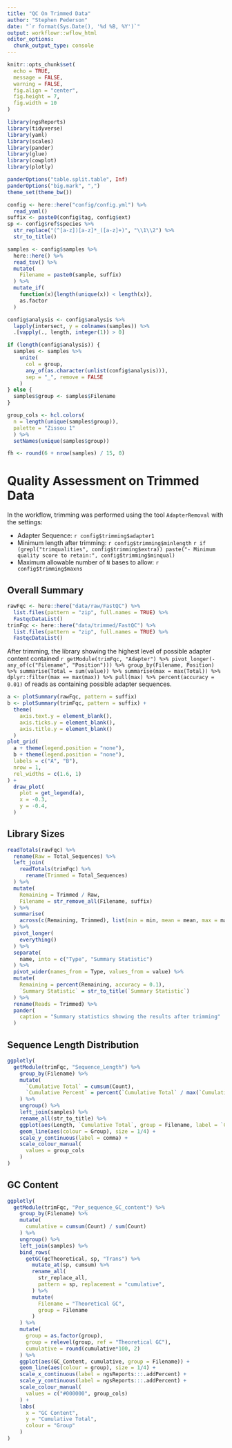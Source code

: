 ```yaml
---
title: "QC On Trimmed Data"
author: "Stephen Pederson"
date: "`r format(Sys.Date(), '%d %B, %Y')`"
output: workflowr::wflow_html
editor_options:
  chunk_output_type: console
---
```


```r
knitr::opts_chunk$set(
  echo = TRUE,
  message = FALSE,
  warning = FALSE,
  fig.align = "center",
  fig.height = 7,
  fig.width = 10
)
```

```r
library(ngsReports)
library(tidyverse)
library(yaml)
library(scales)
library(pander)
library(glue)
library(cowplot)
library(plotly)
```

```r
panderOptions("table.split.table", Inf)
panderOptions("big.mark", ",")
theme_set(theme_bw())
```

```r
config <- here::here("config/config.yml") %>%
  read_yaml()
suffix <- paste0(config$tag, config$ext)
sp <- config$ref$species %>%
  str_replace("(^[a-z])[a-z]*_([a-z]+)", "\\1\\2") %>%
  str_to_title()
```

```r
samples <- config$samples %>%
  here::here() %>%
  read_tsv() %>%
  mutate(
    Filename = paste0(sample, suffix)
  ) %>%
  mutate_if(
    function(x){length(unique(x)) < length(x)},
    as.factor
  )
```

```r
config$analysis <- config$analysis %>%
  lapply(intersect, y = colnames(samples)) %>%
  .[vapply(., length, integer(1)) > 0]
```

```r
if (length(config$analysis)) {
  samples <- samples %>%
    unite(
      col = group, 
      any_of(as.character(unlist(config$analysis))), 
      sep = "_", remove = FALSE
    ) 
} else {
  samples$group <- samples$Filename
}
```

```r
group_cols <- hcl.colors(
  n = length(unique(samples$group)), 
  palette = "Zissou 1"
  ) %>%
  setNames(unique(samples$group))
```


```r
fh <- round(6 + nrow(samples) / 15, 0)
```

# Quality Assessment on Trimmed Data

In the workflow, trimming was performed using the tool `AdapterRemoval` with the settings:

- Adapter Sequence: `r config$trimming$adapter1`
- Minimum length after trimming: `r config$trimming$minlength`
`r if (grepl("trimqualities", config$trimming$extra)) paste("- Minimum quality score to retain:", config$trimming$minqual)`
- Maximum allowable number of `N` bases to allow: `r config$trimming$maxns`

## Overall Summary

```r
rawFqc <- here::here("data/raw/FastQC") %>%
  list.files(pattern = "zip", full.names = TRUE) %>%
  FastqcDataList()
trimFqc <- here::here("data/trimmed/FastQC") %>%
  list.files(pattern = "zip", full.names = TRUE) %>%
  FastqcDataList()
```

After trimming, the library showing the highest level of possible adapter content contained `r getModule(trimFqc, "Adapter") %>% pivot_longer(-any_of(c("Filename", "Position"))) %>% group_by(Filename, Position) %>% summarise(Total = sum(value)) %>% summarise(max = max(Total)) %>% dplyr::filter(max == max(max)) %>% pull(max) %>% percent(accuracy = 0.01)` of reads as containing possible adapter sequences.

```r
a <- plotSummary(rawFqc, pattern = suffix) 
b <- plotSummary(trimFqc, pattern = suffix) +
  theme(
    axis.text.y = element_blank(),
    axis.ticks.y = element_blank(),
    axis.title.y = element_blank()
  )
plot_grid(
  a + theme(legend.position = "none"),
  b + theme(legend.position = "none"),
  labels = c("A", "B"),
  nrow = 1,
  rel_widths = c(1.6, 1)
) +
  draw_plot(
    plot = get_legend(a), 
    x = -0.3, 
    y = -0.4, 
  )
```

## Library Sizes

```r
readTotals(rawFqc) %>%
  rename(Raw = Total_Sequences) %>%
  left_join(
    readTotals(trimFqc) %>%
      rename(Trimmed = Total_Sequences)
  ) %>%
  mutate(
    Remaining = Trimmed / Raw,
    Filename = str_remove_all(Filename, suffix)
  ) %>%
  summarise(
    across(c(Remaining, Trimmed), list(min = min, mean = mean, max = max))
  ) %>%
  pivot_longer(
    everything()
  ) %>%
  separate(
    name, into = c("Type", "Summary Statistic")
  ) %>%
  pivot_wider(names_from = Type, values_from = value) %>%
  mutate(
    Remaining = percent(Remaining, accuracy = 0.1),
    `Summary Statistic` = str_to_title(`Summary Statistic`)
  ) %>%
  rename(Reads = Trimmed) %>%
  pander(
    caption = "Summary statistics showing the results after trimming"
  )
```

## Sequence Length Distribution

```r
ggplotly(
  getModule(trimFqc, "Sequence_Length") %>%
    group_by(Filename) %>%
    mutate(
      `Cumulative Total` = cumsum(Count),
      `Cumulative Percent` = percent(`Cumulative Total` / max(`Cumulative Total`))
    ) %>%
    ungroup() %>%
    left_join(samples) %>%
    rename_all(str_to_title) %>%
    ggplot(aes(Length, `Cumulative Total`, group = Filename, label = `Cumulative Percent`)) +
    geom_line(aes(colour = Group), size = 1/4) +
    scale_y_continuous(label = comma) +
    scale_colour_manual(
      values = group_cols
    ) 
)
```

## GC Content

```r
ggplotly(
  getModule(trimFqc, "Per_sequence_GC_content") %>%
    group_by(Filename) %>%
    mutate(
      cumulative = cumsum(Count) / sum(Count)
    ) %>%
    ungroup() %>%
    left_join(samples) %>%
    bind_rows(
      getGC(gcTheoretical, sp, "Trans") %>%
        mutate_at(sp, cumsum) %>% 
        rename_all(
          str_replace_all, 
          pattern = sp, replacement = "cumulative",
        ) %>%
        mutate(
          Filename = "Theoretical GC",
          group = Filename
        )
    ) %>%
    mutate(
      group = as.factor(group),
      group = relevel(group, ref = "Theoretical GC"),
      cumulative = round(cumulative*100, 2)
    ) %>%
    ggplot(aes(GC_Content, cumulative, group = Filename)) +
    geom_line(aes(colour = group), size = 1/4) +
    scale_x_continuous(label = ngsReports:::.addPercent) +
    scale_y_continuous(label = ngsReports:::.addPercent) +
    scale_colour_manual(
      values = c("#000000", group_cols)
    ) +
    labs(
      x = "GC Content",
      y = "Cumulative Total",
      colour = "Group"
    )
)
```

